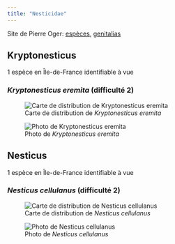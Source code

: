 ```yaml
---
title: "Nesticidae"
---
```


Site de Pierre Oger: [espèces](https://arachno.piwigo.com/index?/category/53-nesticidae), [genitalias](https://arachno.piwigo.com/index?/tags/1485-_nesticidae)



## Kryptonesticus

1 espèce en Île-de-France identifiable à vue



### *Kryptonesticus eremita* (difficulté 2)

![Carte de distribution de *Kryptonesticus eremita*](https://asfra.fr/Site/User_pages/Atlas/LR_ASFRA_Nesticidae_Kryptonesticus%20eremita_2022-03-10.jpeg)

![Photo de *Kryptonesticus eremita*](chemin/vers/photo.jpg)



## Nesticus

1 espèce en Île-de-France identifiable à vue



### *Nesticus cellulanus* (difficulté 2)

![Carte de distribution de *Nesticus cellulanus*](https://asfra.fr/Site/User_pages/Atlas/LR_ASFRA_Nesticidae_Nesticus%20cellulanus_2022-03-10.jpeg)

![Photo de *Nesticus cellulanus*](chemin/vers/photo.jpg)



